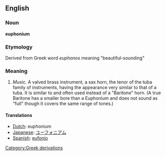 {{wikipedia}}
==English==

===Noun===
'''euphonium'''

===Etymology===
Derived from Greek word ''euphonos'' meaning "beautiful-sounding" 

===Meaning===

#''Music.'' A valved brass instrument, a sax horn, the tenor of the tuba family of instruments, having the appearance very similar to that of a tuba.  It is similar to and often used instead of a "Baritone" horn. (A true Baritone has a smaller bore than a Euphonium and does not sound as "full" though it covers the same range of tones.)

====Translations====
*[[Dutch]]: euphonium
*[[Japanese]]: [[ユーフォニアム]]
*[[Spanish]]: [[eufonio]]

[[Category:Greek derivations]]